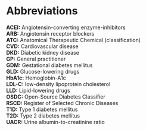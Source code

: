 # Abbreviations {.unnumbered}

**ACEI:** Angiotensin-converting enzyme-inhibitors\
**ARB:** Angiotensin receptor blockers\
**ATC:** Anatomical Therapeutic Chemical (classification)\
**CVD:** Cardiovascular disease\
**DKD:** Diabetic kidney disease\
**GP:** General practitioner\
**GDM:** Gestational diabetes mellitus\
**GLD:** Glucose-lowering drugs\
**HbA1c:** Hemoglobin-A1c\
**LDL-C:** low-density lipoprotein cholesterol\
**LLD:** Lipid-lowering drugs\
**OSDC:** Open-Source Diabetes Classifier\
**RSCD:** Register of Selected Chronic Diseases\
**T1D:** Type 1 diabetes mellitus\
**T2D:** Type 2 diabetes mellitus\
**UACR:** Urine albumin-to-creatinine ratio\
